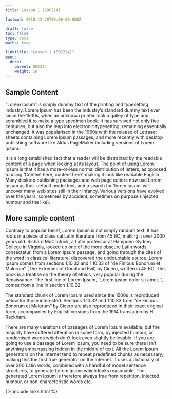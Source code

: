 ```yaml
---
title: Lesson 1 (SOC224)

lastmod: 2018-12-28T00:00:00.000Z

draft: false
toc: false
type: docs
maths: true

linktitle: "Lesson 1 (SOC224)"
menu:
  docs:
    parent: SOC224
    weight: 10
---
```



## Sample Content

"Lorem Ipsum" is simply dummy text of the printing and typesetting industry. Lorem Ipsum has been the industry's standard dummy text ever since the 1500s, when an unknown printer took a galley of type and scrambled it to make a type specimen book. It has survived not only five centuries, but also the leap into electronic typesetting, remaining essentially unchanged. It was popularised in the 1960s with the release of Letraset sheets containing Lorem Ipsum passages, and more recently with desktop publishing software like Aldus PageMaker including versions of Lorem Ipsum.

It is a long established fact that a reader will be distracted by the readable content of a page when looking at its layout. The point of using Lorem Ipsum is that it has a more-or-less normal distribution of letters, as opposed to using 'Content here, content here', making it look like readable English. Many desktop publishing packages and web page editors now use Lorem Ipsum as their default model text, and a search for 'lorem ipsum' will uncover many web sites still in their infancy. Various versions have evolved over the years, sometimes by accident, sometimes on purpose (injected humour and the like).


## More sample content

Contrary to popular belief, Lorem Ipsum is not simply random text. It has roots in a piece of classical Latin literature from 45 BC, making it over 2000 years old. Richard McClintock, a Latin professor at Hampden-Sydney College in Virginia, looked up one of the more obscure Latin words, consectetur, from a Lorem Ipsum passage, and going through the cites of the word in classical literature, discovered the undoubtable source. Lorem Ipsum comes from sections 1.10.32 and 1.10.33 of "de Finibus Bonorum et Malorum" (The Extremes of Good and Evil) by Cicero, written in 45 BC. This book is a treatise on the theory of ethics, very popular during the Renaissance. The first line of Lorem Ipsum, "Lorem ipsum dolor sit amet..", comes from a line in section 1.10.32.

The standard chunk of Lorem Ipsum used since the 1500s is reproduced below for those interested. Sections 1.10.32 and 1.10.33 from "de Finibus Bonorum et Malorum" by Cicero are also reproduced in their exact original form, accompanied by English versions from the 1914 translation by H. Rackham.

There are many variations of passages of Lorem Ipsum available, but the majority have suffered alteration in some form, by injected humour, or randomised words which don't look even slightly believable. If you are going to use a passage of Lorem Ipsum, you need to be sure there isn't anything embarrassing hidden in the middle of text. All the Lorem Ipsum generators on the Internet tend to repeat predefined chunks as necessary, making this the first true generator on the Internet. It uses a dictionary of over 200 Latin words, combined with a handful of model sentence structures, to generate Lorem Ipsum which looks reasonable. The generated Lorem Ipsum is therefore always free from repetition, injected humour, or non-characteristic words etc.

{% include links.html %}
